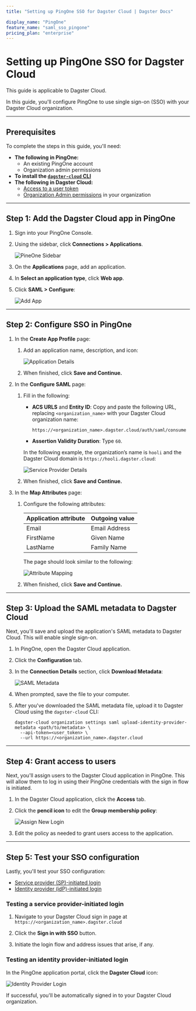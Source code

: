 ```yaml
---
title: "Setting up PingOne SSO for Dagster Cloud | Dagster Docs"

display_name: "PingOne"
feature_name: "saml_sso_pingone"
pricing_plan: "enterprise"
---
```


# Setting up PingOne SSO for Dagster Cloud

<Note>This guide is applicable to Dagster Cloud.</Note>

In this guide, you'll configure PingOne to use single sign-on (SSO) with your Dagster Cloud organization.

---

## Prerequisites

To complete the steps in this guide, you'll need:

- **The following in PingOne:**
  - An existing PingOne account
  - Organization admin permissions
- **To install the [`dagster-cloud` CLI](/dagster-cloud/developing-testing/dagster-cloud-cli)**
- **The following in Dagster Cloud:**
  - [Access to a user token](/dagster-cloud/account/managing-user-agent-tokens#managing-user-tokens)
  - [Organization Admin permissions](/dagster-cloud/account/managing-users#understanding-user-roles) in your organization

---

## Step 1: Add the Dagster Cloud app in PingOne

1. Sign into your PingOne Console.

2. Using the sidebar, click **Connections > Applications**.

   <Image
   alt="PineOne Sidebar"
   src="/images/dagster-cloud/sso/pingone/sidebar.png"
   width={1742}
   height={1046}
   />

3. On the **Applications** page, add an application.

4. In **Select an application type**, click **Web app**.

5. Click **SAML > Configure**:

   <Image
   alt="Add App"
   src="/images/dagster-cloud/sso/pingone/add_app.png"
   width={2562}
   height={1878}
   />

---

## Step 2: Configure SSO in PingOne

1. In the **Create App Profile** page:

   1. Add an application name, description, and icon:

      <Image
      alt="Application Details"
      src="/images/dagster-cloud/sso/pingone/application_details.png"
      width={2560}
      height={1080}
      />

   2. When finished, click **Save and Continue.**

2. In the **Configure SAML** page:

   1. Fill in the following:

      - **ACS URLS** and **Entity ID**: Copy and paste the following URL, replacing `<organization_name>` with your Dagster Cloud organization name:

            https://<organization_name>.dagster.cloud/auth/saml/consume

      - **Assertion Validity Duration**: Type `60`.

      In the following example, the organization’s name is `hooli` and the Dagster Cloud domain is `https://hooli.dagster.cloud`:

      <Image
      alt="Service Provider Details"
      src="/images/dagster-cloud/sso/pingone/service_provider_details.png"
      width={2554}
      height={2282}
      />

   2. When finished, click **Save and Continue.**

3. In the **Map Attributes** page:

   1. Configure the following attributes:

      | Application attribute | Outgoing value |
      | --------------------- | -------------- |
      | Email                 | Email Address  |
      | FirstName             | Given Name     |
      | LastName              | Family Name    |

      The page should look similar to the following:

      <Image
      alt="Attribute Mapping"
      src="/images/dagster-cloud/sso/pingone/attribute_mapping.png"
      width={2554}
      height={1471}
      />

   2. When finished, click **Save and Continue.**

---

## Step 3: Upload the SAML metadata to Dagster Cloud

Next, you'll save and upload the application's SAML metadata to Dagster Cloud. This will enable single sign-on.

1. In PingOne, open the Dagster Cloud application.

2. Click the **Configuration** tab.

3. In the **Connection Details** section, click **Download Metadata**:

   <Image
   alt="SAML Metadata"
   src="/images/dagster-cloud/sso/pingone/saml_metadata.png"
   width={1549}
   height={538}
   />

4. When prompted, save the file to your computer.

5. After you've downloaded the SAML metadata file, upload it to Dagster Cloud using the `dagster-cloud` CLI:

   ```shell
   dagster-cloud organization settings saml upload-identity-provider-metadata <path/to/metadata> \
     --api-token=<user_token> \
     --url https://<organization_name>.dagster.cloud
   ```

---

## Step 4: Grant access to users

Next, you'll assign users to the Dagster Cloud application in PingOne. This will allow them to log in using their PingOne credentials with the sign in flow is initiated.

1. In the Dagster Cloud application, click the **Access** tab.

2. Click the **pencil icon** to edit the **Group membership policy**:

   <Image
   alt="Assign New Login"
   src="/images/dagster-cloud/sso/pingone/new_login.png"
   width={1564}
   height={412}
   />

3. Edit the policy as needed to grant users access to the application.

---

## Step 5: Test your SSO configuration

Lastly, you'll test your SSO configuration:

- [Service provider (SP)-initiated login](#testing-a-service-provider-initiated-login)
- [Identity provider (idP)-initiated login](#testing-an-identity-provider-initiated-login)

### Testing a service provider-initiated login

1. Navigate to your Dagster Cloud sign in page at `https://<organization_name>.dagster.cloud`

2. Click the **Sign in with SSO** button.

3. Initiate the login flow and address issues that arise, if any.

### Testing an identity provider-initiated login

In the PingOne application portal, click the **Dagster Cloud** icon:

<Image
alt="Identity Provider Login"
src="/images/dagster-cloud/sso/pingone/identity_provider_login.png"
width={2147}
height={710}
/>

If successful, you'll be automatically signed in to your Dagster Cloud organization.
